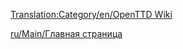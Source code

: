 [[Translation:Category/en/OpenTTD Wiki]]

{{en/Bilingual box| De
| Этот раздел содержит материалы, относящиеся к различным аспектам отправления OpenTTD Вики.
| ''This category contains material relating to various administration aspects of the OpenTTD Wiki.''}}


[[ru/Main/Главная страница]]